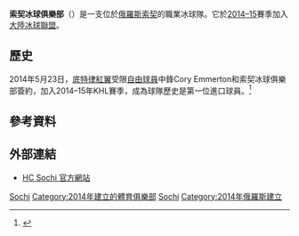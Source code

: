 {{Infobox KHL team
| current    = 2014–15年索契冰球俱樂部賽季
| clubname   = 索契冰球俱樂部
| image      = <!-- 檔案不存在 [[File:HC_Sochi_Logo.png|200px]] ，可從英文維基百科取得 -->
| fullname   = 索契冰球俱樂部
| nickname   = Sochi Leopards
| founded    = [[2014–15年KHL賽季|2014]]
| dissolved  = 
| based_in   = [[俄羅斯|俄羅斯]][[索契|索契]]
| arena      = [[波爾肖冰宮|波爾肖冰宮]]
| capacity   =  12,000
| league     = [[大陸冰球聯盟|大陸冰球聯盟]]
| division   = [[切爾尼謝夫組|切爾尼謝夫]]
| conference = 東部聯盟
| uniform    = 
| team_color = 
| owner      = [[Gazprom|Gazprom]]
| gm         = 
| head_coach = [[Vyacheslav_Butsayev|Vyacheslav Butsayev]]
| captain    = [[Andrei_Pervyshin|Andrei Pervyshin]]
| president  = 
| affiliates = 
| website    = [http://www.hcsochi.ru/ www.hcsochi.ru]
}}

'''索契冰球俱樂部'''（{{lang-ru|Хоккейный клуб Сочи}}）是一支位於[[俄羅斯|俄羅斯]][[索契|索契]]的職業冰球隊。它於[[2014–15年KHL賽季|2014–15]]賽季加入[[大陸冰球聯盟|大陸冰球聯盟]]。

==歷史==
2014年5月23日，[[底特律紅翼|底特律紅翼]]受限[[自由球員|自由球員]]中鋒Cory Emmerton和索契冰球俱樂部簽約，加入2014–15年KHL賽季，成為球隊歷史是第一位進口球員。<ref>{{citeweb | url = http://prohockeytalk.nbcsports.com/2014/05/23/report-emmerton-bolts-detroit-for-khl-expansion-club/ | title = Emmerton bolts from Detroit for KHL expansion club | publisher = ''[[NBC_Sports|NBC Sports]]'' | date = 2014-05-23 | accessdate = 2014-05-23 | archive-date = 2014-08-06 | archive-url = https://web.archive.org/web/20140806125016/http://prohockeytalk.nbcsports.com/2014/05/23/report-emmerton-bolts-detroit-for-khl-expansion-club/ | dead-url = no }}</ref>

==參考資料==
{{Reflist}}

==外部連結==
*[http://www.hcsochi.ru/ HC Sochi 官方網站] {{Wayback|url=http://www.hcsochi.ru/ |date=20200217212434 }} {{ru icon}}

{{Commons category|HC Sochi}}

{{大陸冰球聯盟}}

{{DEFAULTSORT:HC Sochi}}
[[Category:俄羅斯冰球隊|Sochi]]
[[Category:2014年建立的體育俱樂部|Category:2014年建立的體育俱樂部]]
[[Category:大陸冰球聯盟球隊|Sochi]]
[[Category:2014年俄羅斯建立|Category:2014年俄羅斯建立]]